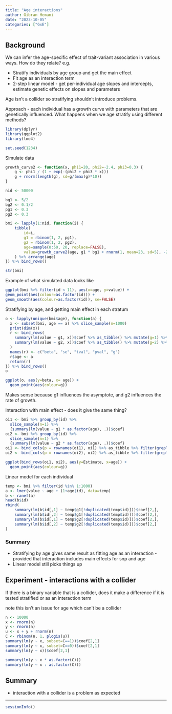 ```yaml
---
title: "Age interactions"
author: Gibran Hemani
date: "2023-10-05"
categories: ["GxE"]
---
```


## Background

We can infer the age-specific effect of trait-variant association in various ways. How do they relate? e.g.

- Stratify individuals by age group and get the main effect
- Fit age as an interaction term
- 2-step linear model - get per-individual age slopes and intercepts, estimate genetic effects on slopes and parameters

Age isn't a collider so stratifying shouldn't introduce problems. 

Approach - each individual has a growth curve with parameters that are genetically influenced. What happens when we age stratify using different methods?

```r
library(dplyr)
library(ggplot2)
library(lme4)

set.seed(1234)
```

Simulate data

```r
growth_curve2 <- function(x, phi1=20, phi2=-2.4, phi3=0.3) {
    g <- phi1 / (1 + exp(-(phi2 + phi3 * x)))
    g + rnorm(length(g), sd=g/(max(g)*10))
}

nid <- 50000

bg1 <- 5/2
bg2 <- 0.1/2
pg1 <- 0.3
pg2 <- 0.3

bmi <- lapply(1:nid, function(i) {
    tibble(
        id=i,
        g1 = rbinom(1, 2, pg1),
        g2 = rbinom(1, 2, pg2),
        age=sample(0:50, 20, replace=FALSE),
        value=growth_curve2(age, g1 * bg1 + rnorm(1, mean=23, sd=5), -2.4, g2 * bg2 + rnorm(1, mean=0.3, sd=0.1))
    ) %>% arrange(age)
}) %>% bind_rows()

str(bmi)
```

Example of what simulated data looks like

```r
ggplot(bmi %>% filter(id < 11), aes(x=age, y=value)) +
geom_point(aes(colour=as.factor(id))) +
geom_smooth(aes(colour=as.factor(id)), se=FALSE)
```

Stratifying by age, and getting main effect in each stratum

```r
o <- lapply(unique(bmi$age), function(a) {
  x <- subset(bmi, age == a) %>% slice_sample(n=1000)
  print(dim(x))
  r <- bind_rows(
    summary(lm(value ~ g1, x))$coef %>% as_tibble() %>% mutate(g=1) %>% slice_tail(n=1),
    summary(lm(value ~ g2, x))$coef %>% as_tibble() %>% mutate(g=2) %>% slice_tail(n=1)
  )
  names(r) <- c("beta", "se", "tval", "pval", "g")
  r$age <- a
  return(r)
}) %>% bind_rows()
o
```


```r
ggplot(o, aes(y=beta, x= age)) +
  geom_point(aes(colour=g))
```

Makes sense because g1 influences the asymptote, and g2 influences the rate of growth.

Interaction with main effect - does it give the same thing?

```r
oi1 <- bmi %>% group_by(id) %>%
  slice_sample(n=1) %>%
  {summary(lm(value ~ g1 * as.factor(age), .))$coef}
oi2 <- bmi %>% group_by(id) %>%
  slice_sample(n=1) %>%
  {summary(lm(value ~ g2 * as.factor(age), .))$coef}
oi1 <- bind_cols(p = rownames(oi1), oi1) %>% as_tibble %>% filter(grepl("g1:", p)) %>% mutate(age=gsub("g1\\:as.factor\\(age\\)", "", p) %>% as.numeric(), g=1)
oi2 <- bind_cols(p = rownames(oi2), oi2) %>% as_tibble %>% filter(grepl("g2:", p)) %>% mutate(age=gsub("g2\\:as.factor\\(age\\)", "", p) %>% as.numeric(), g=2)

ggplot(bind_rows(oi1, oi2), aes(y=Estimate, x=age)) +
  geom_point(aes(colour=g))
```

Linear model for each individual

```r
temp <- bmi %>% filter(id %in% 1:1000)
a <- lmer(value ~ age + (1+age|id), data=temp)
b <- ranef(a)
head(b$id)
rbind(
    summary(lm(b$id[,1] ~ temp$g1[!duplicated(temp$id)]))$coef[2,],
    summary(lm(b$id[,2] ~ temp$g1[!duplicated(temp$id)]))$coef[2,],
    summary(lm(b$id[,1] ~ temp$g2[!duplicated(temp$id)]))$coef[2,],
    summary(lm(b$id[,2] ~ temp$g2[!duplicated(temp$id)]))$coef[2,]
)
```

### Summary

- Stratifying by age gives same result as fitting age as an interaction - provided that interaction includes main effects for snp and age
- Linear model still picks things up


## Experiment - interactions with a collider

If there is a binary variable that is a collider, does it make a difference if it is tested stratified or as an interaction term

note this isn't an issue for age which can't be a collider

```r
n <- 10000
x <- rnorm(n)
y <- rnorm(n)
u <- x + y + rnorm(n)
C <- rbinom(n, 1, plogis(u))
summary(lm(y ~ x, subset=C==1))$coef[2,1]
summary(lm(y ~ x, subset=C==0))$coef[2,1]
summary(lm(y ~ x))$coef[2,1]
```


```r
summary(lm(y ~ x * as.factor(C)))
summary(lm(y ~ x : as.factor(C)))
```

## Summary

- interaction with a collider is a problem as expected













---

```r
sessionInfo()
```
